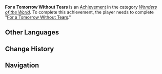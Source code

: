 {{Achievement Infobox
|title        = For a Tomorrow Without Tears
|id           = 84002
|order id     = 4003
|category     = Wonders of the World
|description  = Complete "[[For a Tomorrow Without Tears]]."
|requirements = 
|primogems    = 10
|tracking     = 
|hidden       = 1
|quest        = For a Tomorrow Without Tears
|type         = Quest
}}
'''For a Tomorrow Without Tears''' is an [[Achievement]] in the category ''[[Wonders of the World]]''. To complete this achievement, the player needs to complete "[[For a Tomorrow Without Tears]]."
<!--
==Trivia==

==Video Guides==
{{EVT
|video1   = 
|caption1 = 
}}
-->
==Other Languages==
{{Transclude|For a Tomorrow Without Tears|Other Languages}}

==Change History==
{{Change History|1.0}}
<!--
==References==
{{Reflist}}
-->
==Navigation==
{{Achievement Navbox|Wonders of the World|Quest}}